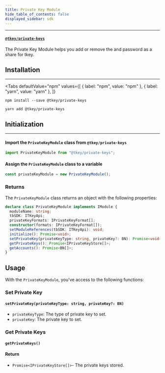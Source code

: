 ```yaml
---
title: Private Key Module
hide_table_of_contents: false
displayed_sidebar: sdk
---
```



---

#### [`@tkey/private-keys`](https://npmjs.com/package/@tkey/private-keys)

The Private Key Module helps you add or remove the and password as a share for tkey.

## Installation

---

<Tabs
  defaultValue="npm"
  values={[
    { label: "npm", value: "npm" },
    { label: "yarn", value: "yarn" },
  ]}
>

<TabItem value="npm">

```shell
npm install --save @tkey/private-keys
```

</TabItem>

<TabItem value="yarn">

```shell
yarn add @tkey/private-keys
```

</TabItem>

</Tabs>

## Initialization

---

#### Import the `PrivateKeyModule` class from `@tkey/private-keys`

```javascript
import PrivateKeyModule from "@tkey/private-keys";
```

#### Assign the `PrivateKeyModule` class to a variable

```javascript
const privateKeyModule = new PrivateKeyModule();
```

### Returns

The `PrivateKeyModule` class returns an object with the following properties:

```ts
declare class PrivateKeyModule implements IModule {
  moduleName: string;
  tbSDK: ITKeyApi;
  privateKeyFormats: IPrivateKeyFormat[];
  constructor(formats: IPrivateKeyFormat[]);
  setModuleReferences(tbSDK: ITKeyApi): void;
  initialize(): Promise<void>;
  setPrivateKey(privateKeyType: string, privateKey?: BN): Promise<void>;
  getPrivateKeys(): Promise<IPrivateKeyStore[]>;
  getAccounts(): Promise<BN[]>;
}
```

## Usage

With the `PrivateKeyModule`, you've access to the following functions:

### Set Private Key

#### `setPrivateKey(privateKeyType: string, privateKey?: BN)`

- `privateKeyType`: The type of private key to set.
- `privateKey`: The private key to set.

### Get Private Keys

#### `getPrivateKeys()`

#### Return

- `Promise<IPrivateKeyStore[]>`- The private keys stored.
